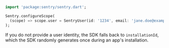 ```dart
import 'package:sentry/sentry.dart';

Sentry.configureScope(
  (scope) => scope.user = SentryUser(id: '1234', email: 'jane.doe@example.com'),
);
```

<Note>

If you do not provide a user identity, the SDK falls back to `installationId`, which the SDK randomly generates once during an app's installation.

</Note>
